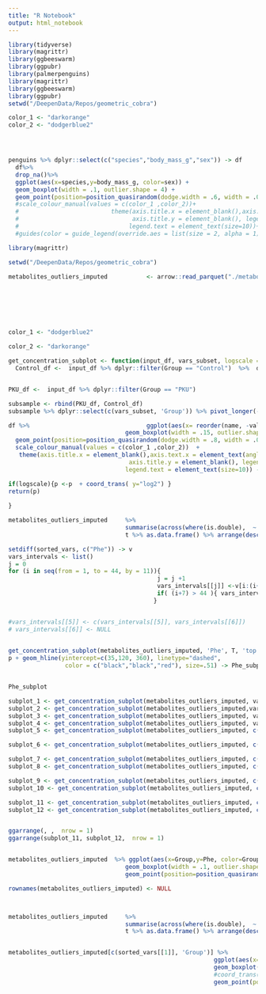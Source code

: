 ```yaml
---
title: "R Notebook"
output: html_notebook
---
```



```r
library(tidyverse)
library(magrittr)
library(ggbeeswarm)
library(ggpubr)
library(palmerpenguins)
library(magrittr)
library(ggbeeswarm)
library(ggpubr)
setwd("/DeepenData/Repos/geometric_cobra")
```


```r
color_1 <- "darkorange"
color_2 <- "dodgerblue2" 




penguins %>% dplyr::select(c("species","body_mass_g","sex")) -> df
  df%>%
  drop_na()%>%
  ggplot(aes(x=species,y=body_mass_g, color=sex)) +
  geom_boxplot(width = .1, outlier.shape = 4) +
  geom_point(position=position_quasirandom(dodge.width = .6, width = .09), alpha = 1/3, size =.7) #+
  #scale_colour_manual(values = c(color_1 ,color_2))+
  #                          theme(axis.title.x = element_blank(),axis.text.x = element_text(angle = 45, vjust = 1, hjust=1),
  #                                axis.title.y = element_blank(), legend.position='top',
  #                               legend.text = element_text(size=10))+
  #guides(color = guide_legend(override.aes = list(size = 2, alpha = 1) ))  + coord_trans( y="log2") 


```

```r
library(magrittr)

setwd("/DeepenData/Repos/geometric_cobra")

metabolites_outliers_imputed           <- arrow::read_parquet("./metabolites_data/metabolites_outliers_imputed.parquet.gzip") %>% as_tibble()%>% mutate(Group = as.factor(Group))








```


```r
color_1 <- "dodgerblue2" 

color_2 <- "darkorange"

get_concentration_subplot <- function(input_df, vars_subset, logscale =F, legend.position = 'none'){
  Control_df <-  input_df %>% dplyr::filter(Group == "Control")  %>%  dplyr::slice_sample(n=200)


PKU_df <-  input_df %>% dplyr::filter(Group == "PKU") 

subsample <- rbind(PKU_df, Control_df)
subsample %>% dplyr::select(c(vars_subset, 'Group')) %>% pivot_longer(-Group) -> df

df %>%                                 ggplot(aes(x= reorder(name, -value), y=value, color=Group)) + 
                                 geom_boxplot(width = .15, outlier.shape = 4)    +
  geom_point(position=position_quasirandom(dodge.width = .8, width = .09), alpha = 1/3, size =.7) +
  scale_colour_manual(values = c(color_1 ,color_2))  + 
   theme(axis.title.x = element_blank(),axis.text.x = element_text(angle = 45, vjust = 1, hjust=1),
                                  axis.title.y = element_blank(), legend.position=legend.position,
                                 legend.text = element_text(size=10)) -> p

if(logscale){p <-p  + coord_trans( y="log2") }
return(p)
  
}

metabolites_outliers_imputed     %>% 
                                 summarise(across(where(is.double),  ~ max(.x, na.rm = TRUE))) %>% 
                                 t %>% as.data.frame() %>% arrange(desc(V1)) %>% rownames() -> sorted_vars

setdiff(sorted_vars, c("Phe")) -> v
vars_intervals <- list()
j = 0
for (i in seq(from = 1, to = 44, by = 11)){
                                          j = j +1
                                          vars_intervals[[j]] <-v[i:(i+10)]
                                          if( (i+7) > 44 ){ vars_intervals[[j]] <-v[i:(44)]}
                                         }


#vars_intervals[[5]] <- c(vars_intervals[[5]], vars_intervals[[6]])
# vars_intervals[[6]] <- NULL

 
get_concentration_subplot(metabolites_outliers_imputed, 'Phe', T, 'top') -> p
p + geom_hline(yintercept=c(35,120, 360), linetype="dashed", 
                color = c("black","black","red"), size=.51) -> Phe_subplot


Phe_subplot
```


```r
subplot_1 <- get_concentration_subplot(metabolites_outliers_imputed, vars_intervals[[1]][1:3])
subplot_2 <- get_concentration_subplot(metabolites_outliers_imputed,vars_intervals[[1]][4:8])
subplot_3 <- get_concentration_subplot(metabolites_outliers_imputed, vars_intervals[[1]][9:11])
subplot_4 <- get_concentration_subplot(metabolites_outliers_imputed, vars_intervals[[2]][1:3])
subplot_5 <- get_concentration_subplot(metabolites_outliers_imputed, c(vars_intervals[[2]][4:6]) )

subplot_6 <- get_concentration_subplot(metabolites_outliers_imputed, c(vars_intervals[[2]][7:9]) )

subplot_7 <- get_concentration_subplot(metabolites_outliers_imputed, c(vars_intervals[[3]][1:4]) )
subplot_8 <- get_concentration_subplot(metabolites_outliers_imputed, c(vars_intervals[[3]][5:8]) )

subplot_9 <- get_concentration_subplot(metabolites_outliers_imputed, c(vars_intervals[[3]][9:11]) )
subplot_10 <- get_concentration_subplot(metabolites_outliers_imputed, c(vars_intervals[[4]][1:4]) )

subplot_11 <- get_concentration_subplot(metabolites_outliers_imputed, c(vars_intervals[[4]][5:8]) )
subplot_12 <- get_concentration_subplot(metabolites_outliers_imputed, c(vars_intervals[[4]][9:11]) )


ggarrange(, ,  nrow = 1)
ggarrange(subplot_11, subplot_12,  nrow = 1)
```

```r






```



```r
metabolites_outliers_imputed  %>% ggplot(aes(x=Group,y=Phe, color=Group))       + 
                                 geom_boxplot(width = .1, outlier.shape = 4) +
                                 geom_point(position=position_quasirandom(dodge.width = .51, width = .09), alpha = 1/3, size =.7)

```


```r
rownames(metabolites_outliers_imputed) <- NULL



metabolites_outliers_imputed     %>% 
                                 summarise(across(where(is.double),  ~ max(.x, na.rm = TRUE))) %>% 
                                 t %>% as.data.frame() %>% arrange(desc(V1)) %>% rownames() -> sorted_vars


metabolites_outliers_imputed[c(sorted_vars[[1]], 'Group')] %>% 
                                                          ggplot(aes(x=Group,y=Phe, color=Group))       + 
                                                          geom_boxplot(width = .1, outlier.shape = 4) + 
                                                          #coord_trans( y="log2") +
                                                          geom_point(position=position_quasirandom(dodge.width = 10, width = .09), alpha = 1/3, size =.7)


```

























